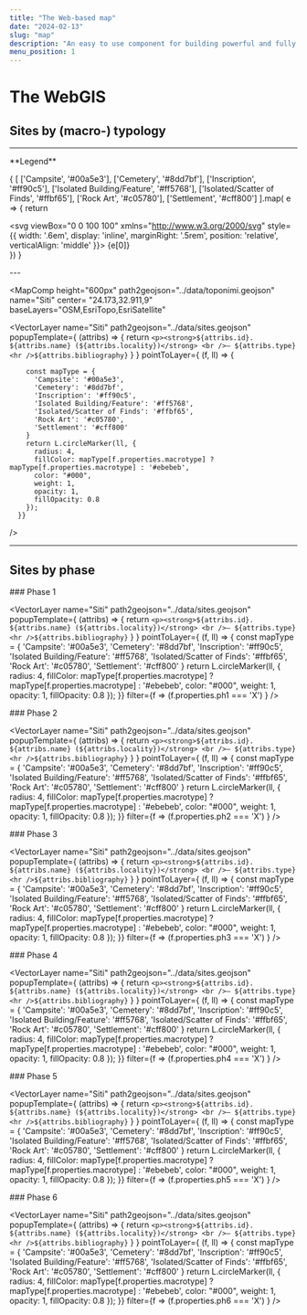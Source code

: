 ```yaml
---
title: "The Web-based map"
date: "2024-02-13"
slug: "map"
description: "An easy to use component for building powerful and fully customizable maps"
menu_position: 1
---
```



# The WebGIS


## Sites by (macro-) typology

---

<div className="" style={{ fontSize: '.9em'}}>
**Legend**

<div className="d-flex flex">

  {
    [
      ['Campsite', '#00a5e3'],
      ['Cemetery', '#8dd7bf'],
      ['Inscription', '#ff90c5'],
      ['Isolated Building/Feature', '#ff5768'],
      ['Isolated/Scatter of Finds', '#ffbf65'],
      ['Rock Art', '#c05780'],
      ['Settlement', '#cff800']
    ].map( e => {
      return <div className="p-2">
        <svg viewBox="0 0 100 100" xmlns="http://www.w3.org/2000/svg" style={{
          width: '.6em',
          display: 'inline',
          marginRight: '.5rem',
          position: 'relative',
          verticalAlign: 'middle'
        }}>
          <circle cx="50%" cy="50%" r="50%" fill={e[1]} />
        </svg>
        <span>{e[0]}</span>
        </div>
    })
  }
</div>
---
</div>


<MapComp
  height="600px"
  path2geojson="../data/toponimi.geojson"
  name="Siti"
  center= "24.173,32.911,9"
  baseLayers="OSM,EsriTopo,EsriSatellite"
  >
  
  <VectorLayer 
    name="Siti"
    path2geojson="../data/sites.geojson"
    popupTemplate={
      (attribs) => { return `<p><strong>${attribs.id}. ${attribs.name} (${attribs.locality})</strong>
      <br />— ${attribs.type}
      <hr />${attribs.bibliography}` }
    }
    pointToLayer={
      (f, ll) => {

        const mapType = {
          'Campsite': '#00a5e3',
          'Cemetery': '#8dd7bf',
          'Inscription': '#ff90c5',
          'Isolated Building/Feature': '#ff5768',
          'Isolated/Scatter of Finds': '#ffbf65',
          'Rock Art': '#c05780',
          'Settlement': '#cff800'
        }
        return L.circleMarker(ll, {
          radius: 4,
          fillColor: mapType[f.properties.macrotype] ? mapType[f.properties.macrotype] : '#ebebeb',
          color: "#000",
          weight: 1,
          opacity: 1,
          fillOpacity: 0.8
        });
      }}
  />
</MapComp>

---

## Sites by phase

<div className="row">
  <div className="col-md-4">
    ### Phase 1
    <MapComp
  height="400px"
  path2geojson="../data/toponimi.geojson"
  name="Siti"
  center= "24.173,32.911,9"
  baseLayers="OSM,EsriTopo,EsriSatellite"
  >
  
  <VectorLayer 
    name="Siti"
    path2geojson="../data/sites.geojson"
    popupTemplate={
      (attribs) => { return `<p><strong>${attribs.id}. ${attribs.name} (${attribs.locality})</strong>
      <br />— ${attribs.type}
      <hr />${attribs.bibliography}` }
    }
    pointToLayer={
      (f, ll) => {
        const mapType = {
          'Campsite': '#00a5e3',
          'Cemetery': '#8dd7bf',
          'Inscription': '#ff90c5',
          'Isolated Building/Feature': '#ff5768',
          'Isolated/Scatter of Finds': '#ffbf65',
          'Rock Art': '#c05780',
          'Settlement': '#cff800'
        }
        return L.circleMarker(ll, {
          radius: 4,
          fillColor: mapType[f.properties.macrotype] ? mapType[f.properties.macrotype] : '#ebebeb',
          color: "#000",
          weight: 1,
          opacity: 1,
          fillOpacity: 0.8
        });
      }}
      filter={f => (f.properties.ph1 === 'X') }
  />
</MapComp>
  </div>
  <div className="col-md-4">
    ### Phase 2
    <MapComp
  height="400px"
  path2geojson="../data/toponimi.geojson"
  name="Siti"
  center= "24.173,32.911,9"
  baseLayers="OSM,EsriTopo,EsriSatellite"
  >
  
  <VectorLayer 
    name="Siti"
    path2geojson="../data/sites.geojson"
    popupTemplate={
      (attribs) => { return `<p><strong>${attribs.id}. ${attribs.name} (${attribs.locality})</strong>
      <br />— ${attribs.type}
      <hr />${attribs.bibliography}` }
    }
    pointToLayer={
      (f, ll) => {
        const mapType = {
          'Campsite': '#00a5e3',
          'Cemetery': '#8dd7bf',
          'Inscription': '#ff90c5',
          'Isolated Building/Feature': '#ff5768',
          'Isolated/Scatter of Finds': '#ffbf65',
          'Rock Art': '#c05780',
          'Settlement': '#cff800'
        }
        return L.circleMarker(ll, {
          radius: 4,
          fillColor: mapType[f.properties.macrotype] ? mapType[f.properties.macrotype] : '#ebebeb',
          color: "#000",
          weight: 1,
          opacity: 1,
          fillOpacity: 0.8
        });
      }}
      filter={f => (f.properties.ph2 === 'X') }
  />
</MapComp>
  </div>
  <div className="col-md-4">
    ### Phase 3
    <MapComp
  height="400px"
  path2geojson="../data/toponimi.geojson"
  name="Siti"
  center= "24.173,32.911,9"
  baseLayers="OSM,EsriTopo,EsriSatellite"
  >
  
  <VectorLayer 
    name="Siti"
    path2geojson="../data/sites.geojson"
    popupTemplate={
      (attribs) => { return `<p><strong>${attribs.id}. ${attribs.name} (${attribs.locality})</strong>
      <br />— ${attribs.type}
      <hr />${attribs.bibliography}` }
    }
    pointToLayer={
      (f, ll) => {
        const mapType = {
          'Campsite': '#00a5e3',
          'Cemetery': '#8dd7bf',
          'Inscription': '#ff90c5',
          'Isolated Building/Feature': '#ff5768',
          'Isolated/Scatter of Finds': '#ffbf65',
          'Rock Art': '#c05780',
          'Settlement': '#cff800'
        }
        return L.circleMarker(ll, {
          radius: 4,
          fillColor: mapType[f.properties.macrotype] ? mapType[f.properties.macrotype] : '#ebebeb',
          color: "#000",
          weight: 1,
          opacity: 1,
          fillOpacity: 0.8
        });
      }}
      filter={f => (f.properties.ph3 === 'X') }
  />
</MapComp>
  </div>
</div>
<div className="row mt-5">
  <div className="col-md-4">
    ### Phase 4
    <MapComp
  height="400px"
  path2geojson="../data/toponimi.geojson"
  name="Siti"
  center= "24.173,32.911,9"
  baseLayers="OSM,EsriTopo,EsriSatellite"
  >
  
  <VectorLayer 
    name="Siti"
    path2geojson="../data/sites.geojson"
    popupTemplate={
      (attribs) => { return `<p><strong>${attribs.id}. ${attribs.name} (${attribs.locality})</strong>
      <br />— ${attribs.type}
      <hr />${attribs.bibliography}` }
    }
    pointToLayer={
      (f, ll) => {
        const mapType = {
          'Campsite': '#00a5e3',
          'Cemetery': '#8dd7bf',
          'Inscription': '#ff90c5',
          'Isolated Building/Feature': '#ff5768',
          'Isolated/Scatter of Finds': '#ffbf65',
          'Rock Art': '#c05780',
          'Settlement': '#cff800'
        }
        return L.circleMarker(ll, {
          radius: 4,
          fillColor: mapType[f.properties.macrotype] ? mapType[f.properties.macrotype] : '#ebebeb',
          color: "#000",
          weight: 1,
          opacity: 1,
          fillOpacity: 0.8
        });
      }}
      filter={f => (f.properties.ph4 === 'X') }
  />
</MapComp>
  </div>
  <div className="col-md-4">
    ### Phase 5
    <MapComp
  height="400px"
  path2geojson="../data/toponimi.geojson"
  name="Siti"
  center= "24.173,32.911,9"
  baseLayers="OSM,EsriTopo,EsriSatellite"
  >
  
  <VectorLayer 
    name="Siti"
    path2geojson="../data/sites.geojson"
    popupTemplate={
      (attribs) => { return `<p><strong>${attribs.id}. ${attribs.name} (${attribs.locality})</strong>
      <br />— ${attribs.type}
      <hr />${attribs.bibliography}` }
    }
    pointToLayer={
      (f, ll) => {
        const mapType = {
          'Campsite': '#00a5e3',
          'Cemetery': '#8dd7bf',
          'Inscription': '#ff90c5',
          'Isolated Building/Feature': '#ff5768',
          'Isolated/Scatter of Finds': '#ffbf65',
          'Rock Art': '#c05780',
          'Settlement': '#cff800'
        }
        return L.circleMarker(ll, {
          radius: 4,
          fillColor: mapType[f.properties.macrotype] ? mapType[f.properties.macrotype] : '#ebebeb',
          color: "#000",
          weight: 1,
          opacity: 1,
          fillOpacity: 0.8
        });
      }}
      filter={f => (f.properties.ph5 === 'X') }
  />
</MapComp>
  </div>
  <div className="col-md-4">
    ### Phase 6
    <MapComp
  height="400px"
  path2geojson="../data/toponimi.geojson"
  name="Siti"
  center= "24.173,32.911,9"
  baseLayers="OSM,EsriTopo,EsriSatellite"
  >
  
  <VectorLayer 
    name="Siti"
    path2geojson="../data/sites.geojson"
    popupTemplate={
      (attribs) => { return `<p><strong>${attribs.id}. ${attribs.name} (${attribs.locality})</strong>
      <br />— ${attribs.type}
      <hr />${attribs.bibliography}` }
    }
    pointToLayer={
      (f, ll) => {
        const mapType = {
          'Campsite': '#00a5e3',
          'Cemetery': '#8dd7bf',
          'Inscription': '#ff90c5',
          'Isolated Building/Feature': '#ff5768',
          'Isolated/Scatter of Finds': '#ffbf65',
          'Rock Art': '#c05780',
          'Settlement': '#cff800'
        }
        return L.circleMarker(ll, {
          radius: 4,
          fillColor: mapType[f.properties.macrotype] ? mapType[f.properties.macrotype] : '#ebebeb',
          color: "#000",
          weight: 1,
          opacity: 1,
          fillOpacity: 0.8
        });
      }}
      filter={f => (f.properties.ph6 === 'X') }
  />
</MapComp>
  </div>
</div>
